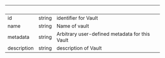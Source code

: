 
| &nbsp;      | &nbsp; | &nbsp;                                         |
| ----------- | ------ | ---------------------------------------------- |
| id          | string | identifier for Vault                           |
| name        | string | Name of vault                                  |
| metadata    | string | Arbitrary user-defined metadata for this Vault |
| description | string | description of Vault                           |
